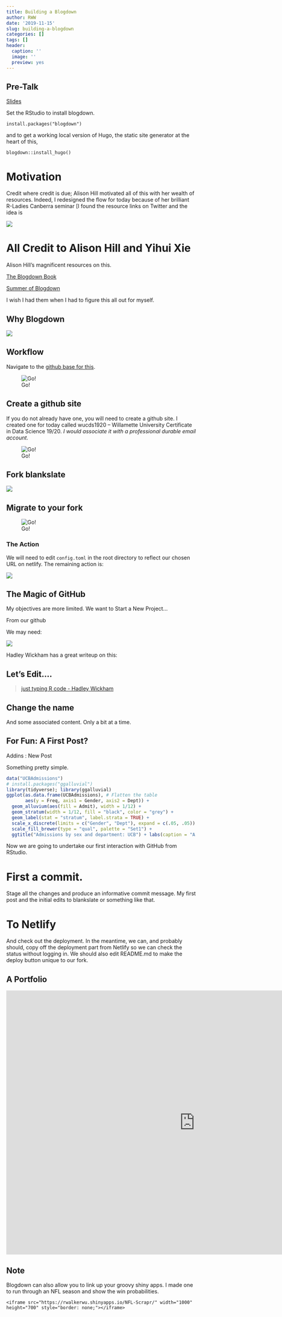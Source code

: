 ---
title: Building a Blogdown
author: RWW
date: '2019-11-15'
slug: building-a-blogdown
categories: []
tags: []
header:
  caption: ''
  image: ''
  preview: yes
---

## Pre-Talk

[Slides](https://rww.science/presentations/BlogdownPresentation.html)

Set the RStudio to install blogdown.

```
install.packages("blogdown")
```

and to get a working local version of Hugo, the static site generator at the heart of this,

```
blogdown::install_hugo()
```

# Motivation

Credit where credit is due; Alison Hill motivated all of this with her wealth of resources.  Indeed, I redesigned the flow for today because of her brilliant R-Ladies Canberra seminar [I found the resource links on Twitter and the idea is 

![](https://media.giphy.com/media/vyaVOTmCl7o1MAlnwK/giphy.gif)

# All Credit to Alison Hill and Yihui Xie

Alison Hill's magnificent resources on this.  

[The Blogdown Book](https://bookdown.org/yihui/blogdown/)

[Summer of Blogdown](https://summer-of-blogdown.netlify.com/)

I wish I had them when I had to figure this all out for myself.

## Why Blogdown

![](/post/2019-11-15-building-a-blogdown_files/HadleyThread.png)

## Workflow

Navigate to the [github base for this](https://github.com/WUCDS1920/blankslate).

![Go!](https://media.giphy.com/media/69D4FSNqihhKpFcc1a/giphy.gif)

## Create a github site

If you do not already have one, you will need to create a github site.  I created one for today called wucds1920 -- Willamette University Certificate in Data Science 19/20.  *I would associate it with a professional durable email account.*

![Go!](https://media.giphy.com/media/69D4FSNqihhKpFcc1a/giphy.gif)

##  Fork blankslate

![](/post/2019-11-15-building-a-blogdown_files/ForkMe.png)

## Migrate to your fork

![Go!](https://media.giphy.com/media/69D4FSNqihhKpFcc1a/giphy.gif)

### The Action

We will need to edit `config.toml` in the root directory to reflect our chosen URL on netlify.  The remaining action is:

![](/post/2019-11-15-building-a-blogdown_files/TheAction.png)


## The Magic of GitHub

My objectives are more limited.  We want to Start a New Project...

From our github

We may need:

![](/post/2019-11-15-building-a-blogdown_files/GitandRStudio.png)

Hadley Wickham has a great writeup on this:
[](http://r-pkgs.had.co.nz/git.html)

## Let's Edit....

<blockquote class="imgur-embed-pub" lang="en" data-id="7J1bEaJ"><a href="//imgur.com/7J1bEaJ">just typing R code - Hadley Wickham</a></blockquote><script async src="//s.imgur.com/min/embed.js" charset="utf-8"></script>

## Change the name

And some associated content.  Only a bit at a time.

## For Fun: A First Post?

Addins : New Post

Something pretty simple.

```{r, message=FALSE, warning=FALSE}
data("UCBAdmissions")
# install.packages("ggalluvial")
library(tidyverse); library(ggalluvial)
ggplot(as.data.frame(UCBAdmissions), # Flatten the table
       aes(y = Freq, axis1 = Gender, axis2 = Dept)) +
  geom_alluvium(aes(fill = Admit), width = 1/12) +
  geom_stratum(width = 1/12, fill = "black", color = "grey") +
  geom_label(stat = "stratum", label.strata = TRUE) +
  scale_x_discrete(limits = c("Gender", "Dept"), expand = c(.05, .05)) +
  scale_fill_brewer(type = "qual", palette = "Set1") +
  ggtitle("Admissions by sex and department: UCB") + labs(caption = "A ggalluvial example")
```
  
Now we are going to undertake our first interaction with GitHub from RStudio.

# First a commit.

Stage all the changes and produce an informative commit message.  My first post and the initial edits to blankslate or something like that.

# To Netlify

And check out the deployment.  In the meantime, we can, and probably should, copy off the deployment part from Netlify so we can check the status without logging in.  We should also edit README.md to make the deploy button unique to our fork.

## A Portfolio

<iframe src="https://rwalkerwu.shinyapps.io/NFL-Scrapr/" width="1000" height="700" style="border: none;"></iframe>


## Note

Blogdown can also allow you to link up your groovy shiny apps.  I made one to run through an NFL season and show the win probabilities.

```
<iframe src="https://rwalkerwu.shinyapps.io/NFL-Scrapr/" width="1000" height="700" style="border: none;"></iframe>
```